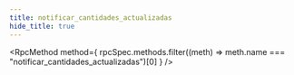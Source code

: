 ```yaml
---
title: notificar_cantidades_actualizadas
hide_title: true
---
```



<RpcMethod
  method={
    rpcSpec.methods.filter((meth) => meth.name === "notificar_cantidades_actualizadas")[0]
  }
/>
